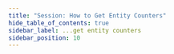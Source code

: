 ```yaml
---
title: "Session: How to Get Entity Counters"
hide_table_of_contents: true
sidebar_label: ...get entity counters
sidebar_position: 10
---
```





<LanguageSwitcher supportedLanguages={supportedLanguages} />

<LanguageContent language="csharp">
   <GetEntityCountersCsharp />
</LanguageContent>


<!---
### Session
- [What is a Session and How Does it Work](../../../client-api/session/what-is-a-session-and-how-does-it-work)
- [How to Get and Modify Entity Metadata](../../../client-api/session/how-to/get-and-modify-entity-metadata)

### Counters
- [Counters Overview](../../../client-api/session/counters/overview)


-->